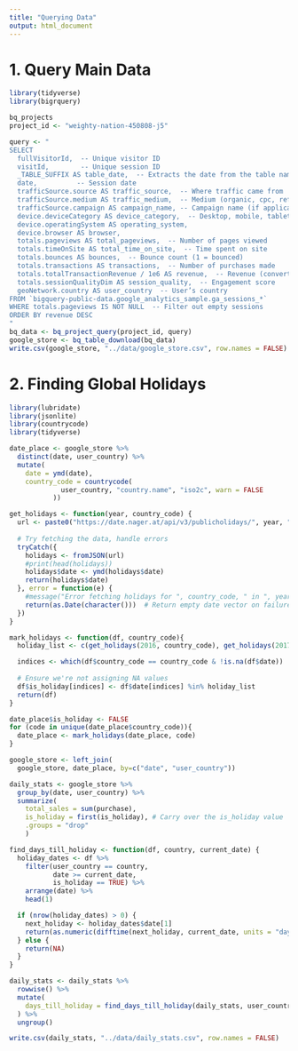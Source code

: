 ```yaml
---
title: "Querying Data"
output: html_document
---
```

# 1. Query Main Data
```r
library(tidyverse)
library(bigrquery)
```

```r
bq_projects
project_id <- "weighty-nation-450808-j5"

query <- "
SELECT
  fullVisitorId,  -- Unique visitor ID
  visitId,        -- Unique session ID
  _TABLE_SUFFIX AS table_date,  -- Extracts the date from the table name
  date,          -- Session date
  trafficSource.source AS traffic_source,  -- Where traffic came from
  trafficSource.medium AS traffic_medium,  -- Medium (organic, cpc, referral, etc.)
  trafficSource.campaign AS campaign_name, -- Campaign name (if applicable)
  device.deviceCategory AS device_category,  -- Desktop, mobile, tablet
  device.operatingSystem AS operating_system, 
  device.browser AS browser,
  totals.pageviews AS total_pageviews,  -- Number of pages viewed
  totals.timeOnSite AS total_time_on_site,  -- Time spent on site
  totals.bounces AS bounces,  -- Bounce count (1 = bounced)
  totals.transactions AS transactions,  -- Number of purchases made
  totals.totalTransactionRevenue / 1e6 AS revenue,  -- Revenue (converted to dollars)
  totals.sessionQualityDim AS session_quality,  -- Engagement score
  geoNetwork.country AS user_country  -- User’s country
FROM `bigquery-public-data.google_analytics_sample.ga_sessions_*`
WHERE totals.pageviews IS NOT NULL  -- Filter out empty sessions
ORDER BY revenue DESC
"
bq_data <- bq_project_query(project_id, query)
google_store <- bq_table_download(bq_data)
write.csv(google_store, "../data/google_store.csv", row.names = FALSE)
```

# 2. Finding Global Holidays
```r
library(lubridate)
library(jsonlite)
library(countrycode)
library(tidyverse)
```

```r
date_place <- google_store %>%
  distinct(date, user_country) %>%
  mutate(
    date = ymd(date),
    country_code = countrycode(
             user_country, "country.name", "iso2c", warn = FALSE
           ))
```

```r
get_holidays <- function(year, country_code) {
  url <- paste0("https://date.nager.at/api/v3/publicholidays/", year, "/", country_code)
  
  # Try fetching the data, handle errors
  tryCatch({
    holidays <- fromJSON(url)
    #print(head(holidays))
    holidays$date <- ymd(holidays$date)
    return(holidays$date)
  }, error = function(e) {
    #message("Error fetching holidays for ", country_code, " in ", year, ": ", e$message)
    return(as.Date(character()))  # Return empty date vector on failure
  })
}

mark_holidays <- function(df, country_code){
  holiday_list <- c(get_holidays(2016, country_code), get_holidays(2017, country_code))

  indices <- which(df$country_code == country_code & !is.na(df$date))
  
  # Ensure we're not assigning NA values
  df$is_holiday[indices] <- df$date[indices] %in% holiday_list
  return(df)
}

date_place$is_holiday <- FALSE
for (code in unique(date_place$country_code)){
  date_place <- mark_holidays(date_place, code)
}
```


```r
google_store <- left_join(
  google_store, date_place, by=c("date", "user_country"))

daily_stats <- google_store %>%
  group_by(date, user_country) %>%
  summarize(
    total_sales = sum(purchase),
    is_holiday = first(is_holiday), # Carry over the is_holiday value
    .groups = "drop"
    )

find_days_till_holiday <- function(df, country, current_date) {
  holiday_dates <- df %>%
    filter(user_country == country,
           date >= current_date,
           is_holiday == TRUE) %>%
    arrange(date) %>%
    head(1)

  if (nrow(holiday_dates) > 0) {
    next_holiday <- holiday_dates$date[1]
    return(as.numeric(difftime(next_holiday, current_date, units = "days")))
  } else {
    return(NA) 
  }
}

daily_stats <- daily_stats %>%
  rowwise() %>%
  mutate(
    days_till_holiday = find_days_till_holiday(daily_stats, user_country, date)
  ) %>%
  ungroup()

write.csv(daily_stats, "../data/daily_stats.csv", row.names = FALSE)
```


```r
```


```r
```


